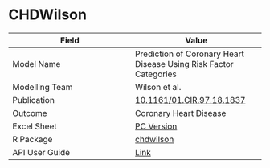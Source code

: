 # CHDWilson

| Field         | Value         |
| ------------- |-------------- |
| Model Name    | Prediction of Coronary Heart Disease Using Risk Factor Categories |
| Modelling Team| Wilson et al.|
| Publication   | [10.1161/01.CIR.97.18.1837](https://doi.org/10.1161/01.CIR.97.18.1837)|
| Outcome       | Coronary Heart Disease |
| Excel Sheet   | [PC Version](https://drive.google.com/uc?export=download&id=18RcG1yHeobxNw7T7m_dnF_5VDIz1ty--) |
| R Package     | [chdwilson](https://github.com/resplab/chdwilson)|
| API User Guide| [Link](https://resplab.github.io/prismguide/api-users-guide.html#chdwilson-1)          |
